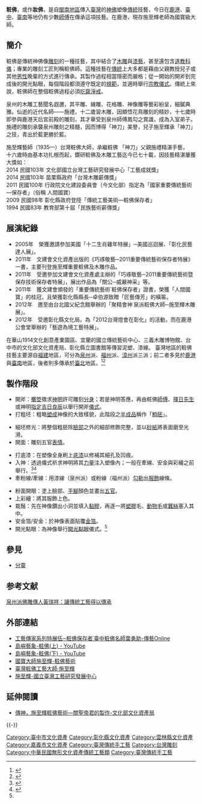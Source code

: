 {{tw monument
|name= 粧佛
|formername= 
|image=   
|imagename=  
|othername= 
|formalname=  
|level = 傳統表演藝術、傳統工藝
|class =傳統工藝-泥作、 傳統工藝美術-粧佛、 傳統工藝-木作   
|time =   
|location= [[嘉義市|嘉義市]]西區、[[臺中市|臺中市]]南區、雲林縣[[北港鎮_(臺灣)|北港鎮]]、彰化縣[[鹿港鎮|鹿港鎮]]
|open= 
|cost= 
|website= 
|date=
|reg_url=https://nchdb.boch.gov.tw/assets/overview/traditionalCraft/20150210000004
}}
'''粧佛'''，或作'''妝佛'''，是自[[閩南|閩南地區]]傳入[[臺灣|臺灣]]的[[神佛|神佛]]塑像[[傳統|傳統]]技藝，今日在[[鹿港鎮|鹿港]]、[[臺中|臺中]]、[[臺南|臺南]]等地仍有少數[[手工藝人|師傅]]在傳承這項技藝。在鹿港，現存施至輝老師為國寶級大師。

== 簡介 ==
粧佛是傳統神佛像[[雕刻|雕刻]]的一種技藝，其中結合了[[木雕|木雕]]與[[漆藝|漆藝]]，甚至還包含[[道教|道教]][[科儀|科儀]]；專業的雕刻工匠則稱粧佛師。這種技藝在[[傳統|傳統]]上大多都是藉由父親教授兒子或其他[[男性|男性]]晚輩的方式進行傳承。其製作過程相當隱密而嚴格；從一開始的開斧到完成後的開光點眼，每個階段都須遵守既定的[[社會規範|規範]]，並適時舉行[[宗教|宗教]][[儀式|儀式]]。傳統上來說，粧佛師在整個粧佛過程必須[[齋戒|吃齋淨戒]]。

泉州的木雕工藝聞名遐邇，其平雕、線雕、花格雕、神像雕等藝彩紛呈，細膩典雅。仙逝的近代名師——施禮，十二歲習木雕，因頗悟花鳥雕刻的精妙，十七歲時即參與鹿港天后宮前殿的雕刻，其才華受到泉州師傅鳳勾之賞識，成為入室弟子。施禮的雕刻承襲泉州雕刻之精髓，因而博得「神刀」美譽，兒子施至輝承「神刀」之技，青出於藍更勝於藍。

施至輝藝師（1935—）台灣粧佛大師，承繼粧佛 「神刀」父親施禮精湛手藝，<br>
十六歲時由基本功扎根而起，鑽研粧佛及木雕工藝迄今已七十載，因技藝精湛屢獲大獎如：<br>

2014 民國103年  文化部國立台灣工藝研究發展中心「工藝成就獎」<br>
2014 民國103年  苗栗縣政府「台灣木雕薪傳獎」<br>
2011 民國100年  行政院文化建設委員會（今文化部）指定為「國家重要傳統藝術—保存者」（俗稱 人間國寶）<br>
2009 民國98年   彰化縣政府登陸「傳統工藝美術—粧佛保存者」<br>
1994 民國83年   教育部第十屆「民族藝術薪傳獎」<br>


== 展演紀錄 ==
*2005年　榮獲邀請參加美國「十二生肖雞年特展」─美國巡迴展、「彰化民藝達人展」。
*2011年　文建會文化資產出版的《巧琢敬藝─2011重要傳統藝術保存者特展》一書，主要刊登施至輝重要粧佛及木雕作品。
*2011年　受邀參加文建會文化資產處主辦的「巧琢敬藝─2011重要傳統藝術暨保存技術保存者特展」，展出作品為「關公─威嚴神采」等。
*2011年　獲文建會頒發的「重要傳統藝術˙粧佛保存者」證書，榮獲「人間國寶」的桂冠，且榮獲彰化縣縣長─卓伯源致贈「匠藝傳芳」的橫匾。
*2012年　邀至由台北國父紀念館舉辦的「聚精會神˙泉派粧佛大師─施至輝木雕展」。
*2012年　受邀彰化縣文化局，為「2012台灣燈會在彰化」的活動，而在鹿港公會堂舉辦的「藝遊為境工藝特展」。


在華山1914文化創意產業園區、宜蘭的國立傳統藝術中心、三義木雕博物館、台中市的文化部文化資產局、彰化縣立圖書館等傳習泥塑、漆線。
臺灣地區的粧佛技藝主要源自[[福建|福建]]地區，可分為[[泉州府|泉州]]派、[[福州|福州]]派、[[漳州|漳州]]派三派；前二者多見於[[鹿港|鹿港]]與[[臺南|臺南]]地區，後者則多傳承於[[臺北|臺北]]地區。<ref>{{Cite web|url=http://163.23.101.33/lm2014203/e1.htm|title=國寶大師施至輝-粧佛藝術|accessdate=2016-12-13|work=163.23.101.33|archive-url=https://web.archive.org/web/20161213133406/http://163.23.101.33/lm2014203/e1.htm|archive-date=2016-12-13|dead-url=yes}}</ref><ref name=":0">{{Cite web|url=http://nrch.culture.tw/twpedia.aspx?id=2594|title=臺灣大百科|accessdate=2016-12-13|author=|date=|work=nrch.culture.tw|publisher=}}</ref>

== 製作階段 ==
* 開斧：[[擲筊|擲筊]]徵求[[神明|神明]]許可雕刻[[分身|分身]]；若是神明答應，再由粧佛[[手工藝人|師傅]]、[[擇日先生|擇日先生]]或神明[[擇日占星術|指定吉日良辰]]以舉行開斧[[儀式|儀式]]。
* 打粗坯：粗略[[雕塑|塑成]]神像的大致樣貌，此階段之[[半成品|半成品]]稱作「[[粗胚|粗胚]]」。

* 細坯修光：將整個粗胚除[[臉部|臉部]]之外的細部修飾完整，並以[[砂紙|砂紙]]將表面磨至光滑。
* 開面：雕刻五官[[表情|表情]]。

* 打底漆：在塑像全身刷上[[底漆|底漆]]以修補其細孔及凹痕。
* 入神：透過儀式祈求神明將其[[力量|力量]]注入塑像內；一般在牽線、安金與彩繪之前舉行。<ref>{{Cite news|url=http://news.ltn.com.tw/news/society/paper/110341|title=入神再開光 程序嚴謹 - 社會 - 自由時報電子報|accessdate=2017-03-21}}</ref><ref>{{Cite news|url=http://news.ltn.com.tw/news/life/paper/753400|title=神像開光入神 塞活鳥惹議 - 生活 - 自由時報電子報|accessdate=2017-03-21}}</ref>
* 牽粉線/牽線：用漆線（泉州派）或粉線（福州派）[[勾勒|勾勒]]出[[服裝|服飾]]線條。

* 粉面開眼：塗上臉部、[[四肢|手腳]]顏色並畫出[[五官|五官]]。
* 上彩繪：將其服飾上色。
* 栽鬚：先在神像鑽出小洞並填入[[黏合剂|黏膠]]，再逐一將[[塑膠|塑膠]]毛、[[毛髮|動物毛]]或[[蠶絲|蠶絲]]塞入其中。
* 安金箔/安金：於神像表面貼覆[[金箔|金箔]]。
* 開光點眼：為神像舉行[[開光點眼|開光點眼]]儀式。<ref name=":0" />

== 參見 ==
* [[分靈|分靈]]

== 参考文献 ==
{{Reflist}}
[http://www.crntt.tw/crn-webapp/doc/docDetailCreate.jsp?coluid=98&kindid=2993&docid=103772412&mdate=0529011438 泉州派佛雕傳人黃瑞祥：讓傳統工藝得以傳承]

== 外部連結 ==
* [https://web.archive.org/web/20161213134422/http://magazine.ncfta.gov.tw/onlinearticle_125_63.html 工藝傳家系列特展伍─粧佛保存者˙臺中粧佛名師葉勇助-傳藝Online]
* [https://www.youtube.com/watch?v=OomyC4aHiOA 島嶼藝象-粧佛(上) - YouTube]
* [https://www.youtube.com/watch?v=De-t7dxvX3Y 島嶼藝象-粧佛(下) - YouTube]
* [https://web.archive.org/web/20150406090205/http://163.23.101.33/lm2014203/index.htm 國寶大師施至輝-粧佛藝術]
* [http://cichilife.com/aoc/page03-5.html 臺灣粧佛工藝大師‧施至輝]
* [http://www.ntcri.gov.tw/houseinfo_200_47.html 施至輝-國立臺灣工藝研究發展中心]

== 延伸閱讀 ==
* [http://www.boch.gov.tw/bochpublication_195_212.html 傳神，施至輝粧佛藝術—關聖帝君的製作-文化部文化資產局]
{{-}}
{{嘉義市文化資產}}
{{雲林縣文化資產}}
{{彰化縣文化資產}}
{{臺中市文化資產}}
[[Category:臺中市文化資產|Category:臺中市文化資產]]
[[Category:彰化縣文化資產|Category:彰化縣文化資產]]
[[Category:雲林縣文化資產|Category:雲林縣文化資產]]
[[Category:嘉義市文化資產|Category:嘉義市文化資產]]
[[Category:臺灣傳統手工藝|Category:臺灣傳統手工藝]]
[[Category:台灣雕刻|Category:台灣雕刻]]
[[Category:中華民國無形文化資產傳統工藝類|Category:中華民國無形文化資產傳統工藝類]]
[[Category:臺灣傳統手工藝|Category:臺灣傳統手工藝]]